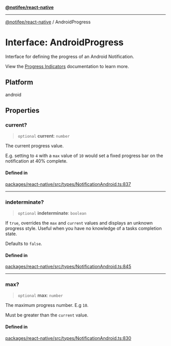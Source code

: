 [**@notifee/react-native**](react-native/reference/index)

***

[@notifee/react-native](react-native/reference/index) / AndroidProgress

# Interface: AndroidProgress

Interface for defining the progress of an Android Notification.

<Vimeo id="android-progress-summary" caption="Android Progress (w/ Big Picture Style)" />

View the [Progress Indicators](/react-native/docs/android/progress-indicators) documentation to learn more.

## Platform

android

## Properties

### current?

> `optional` **current**: `number`

The current progress value.

E.g. setting to `4` with a `max` value of `10` would set a fixed progress bar on the notification at 40% complete.

#### Defined in

[packages/react-native/src/types/NotificationAndroid.ts:837](https://github.com/invertase/notifee/blob/main/packages/react-native/src/types/NotificationAndroid.ts#L837)

***

### indeterminate?

> `optional` **indeterminate**: `boolean`

If `true`, overrides the `max` and `current` values and displays an unknown progress style. Useful when you have no
knowledge of a tasks completion state.

Defaults to `false`.

#### Defined in

[packages/react-native/src/types/NotificationAndroid.ts:845](https://github.com/invertase/notifee/blob/main/packages/react-native/src/types/NotificationAndroid.ts#L845)

***

### max?

> `optional` **max**: `number`

The maximum progress number. E.g `10`.

Must be greater than the `current` value.

#### Defined in

[packages/react-native/src/types/NotificationAndroid.ts:830](https://github.com/invertase/notifee/blob/main/packages/react-native/src/types/NotificationAndroid.ts#L830)
